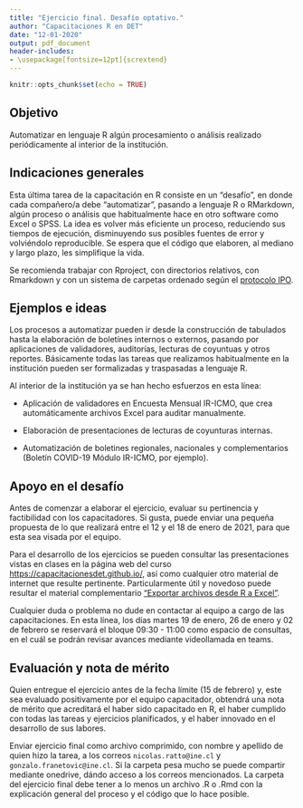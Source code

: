 ```yaml
---
title: "Ejercicio final. Desafío optativo."
author: "Capacitaciones R en DET"
date: "12-01-2020"
output: pdf_document
header-includes:
- \usepackage[fontsize=12pt]{scrextend}
---
```


```r
knitr::opts_chunk$set(echo = TRUE)
```

## Objetivo

Automatizar en lenguaje R algún procesamiento o análisis realizado periódicamente al interior de la institución.


## Indicaciones generales

Esta última tarea de la capacitación en R consiste en un "desafío", en donde cada compañero/a debe "automatizar", pasando a lenguaje R o RMarkdown, algún proceso o análisis que habitualmente hace en otro software como Excel o SPSS. La idea es volver más eficiente un proceso, reduciendo sus tiempos de ejecución, disminuyendo sus posibles fuentes de error y volviéndolo reproducible. Se espera que el código que elaboren, al mediano y largo plazo, les simplifique la vida. 

Se recomienda trabajar con Rproject, con directorios relativos, con Rmarkdown y con un sistema de carpetas ordenado según el [protocolo IPO](https://capacitacionesdet.github.io/sesion_2/#9).


## Ejemplos e ideas

Los procesos a automatizar pueden ir desde la construcción de tabulados hasta la elaboración de boletínes internos o externos, pasando por aplicaciones de validadores, auditorías, lecturas de coyuntuas y otros reportes. Básicamente todas las tareas que realizamos habitualmente en la institución pueden ser formalizadas y traspasadas a lenguaje R. 

Al interior de la institución ya se han hecho esfuerzos en esta línea:

+ Aplicación de validadores en Encuesta Mensual IR-ICMO, que crea automáticamente archivos Excel para auditar manualmente. 

+ Elaboración de presentaciones de lecturas de coyunturas internas.

+ Automatización de boletines regionales, nacionales y complementarios (Boletín COVID-19 Módulo IR-ICMO, por ejemplo).


## Apoyo en el desafío

Antes de comenzar a elaborar el ejercicio, evaluar su pertinencia y factibilidad con los capacitadores. Si gusta, puede enviar una pequeña propuesta de lo que realizará entre el 12 y el 18 de enero de 2021, para que esta sea visada por el equipo. 

Para el desarrollo de los ejercicios se pueden consultar las presentaciones vistas en clases en la página web del curso [https://capacitacionesdet.github.io/](https://capacitacionesdet.github.io/), así como cualquier otro material de internet que resulte pertinente. Particularmente útil y novedoso puede resultar el material complementario ["Exportar archivos desde R a Excel"](https://capacitacionesdet.github.io/bonus1_openxlsx/#1).

Cualquier duda o problema no dude en contactar al equipo a cargo de las capacitaciones. En esta línea, los días martes 19 de enero, 26 de enero y 02 de febrero se reservará el bloque 09:30 - 11:00 como espacio de consultas, en el cuál se podrán revisar avances mediante videollamada en teams. 


## Evaluación y nota de mérito

Quien entregue el ejercicio antes de la fecha límite (15 de febrero) y, este sea evaluado positivamente por el equipo capacitador, obtendrá una nota de mérito que acreditará el haber sido capacitado en R, el haber cumplido con todas las tareas y ejercicios planificados, y el haber innovado en el desarrollo de sus labores. 

Enviar ejercicio final como archivo comprimido, con nombre y apellido de quien hizo la tarea, a los correos `nicolas.ratto@ine.cl` y `gonzalo.franetovic@ine.cl`. Si la carpeta pesa mucho se puede compartir mediante onedrive, dándo acceso a los correos mencionados. La carpeta del ejercicio final debe tener a lo menos un archivo .R o .Rmd con la explicación general del proceso y el código que lo hace posible. 





